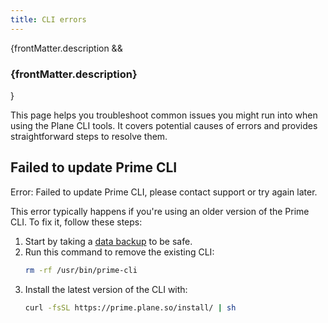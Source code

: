 ```yaml
---
title: CLI errors
---
```


{frontMatter.description && <h3 class="description">{frontMatter.description}</h3>}

This page helps you troubleshoot common issues you might run into when using the Plane CLI tools. It covers potential causes of errors and provides straightforward steps to resolve them.

## Failed to update Prime CLI

<div style={{ color: 'red' }}>
  Error: Failed to update Prime CLI, please contact support or try again later.
</div>

This error typically happens if you're using an older version of the Prime CLI. To fix it, follow these steps:

1. Start by taking a [data backup](/self-hosting/manage/backup-restore#backup-data) to be safe.
2. Run this command to remove the existing CLI:
   ```bash
   rm -rf /usr/bin/prime-cli
   ```
3. Install the latest version of the CLI with:
   ```bash
   curl -fsSL https://prime.plane.so/install/ | sh
   ```

